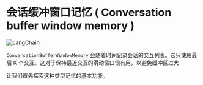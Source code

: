 # 会话缓冲窗口记忆 ( Conversation buffer window memory )
![LangChain](https://pica.zhimg.com/50/v2-56e8bbb52aa271012541c1fe1ceb11a2_r.gif 'LangChain中文网')


`ConversationBufferWindowMemory` 会随着时间记录会话的交互列表。它只使用最后 K 个交互。这对于保持最近交互的滑动窗口很有用，以避免缓冲区过大

让我们首先探索这种类型记忆的基本功能。


<Example/>
